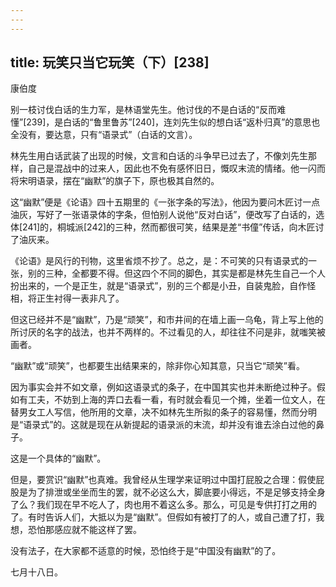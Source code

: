 ```yaml
---
---
---
```

title: 玩笑只当它玩笑（下）[238]
---




康伯度

别一枝讨伐白话的生力军，是林语堂先生。他讨伐的不是白话的“反而难懂”[239]，是白话的“鲁里鲁苏”[240]，连刘先生似的想白话“返朴归真”的意思也全没有，要达意，只有“语录式”（白话的文言）。

林先生用白话武装了出现的时候，文言和白话的斗争早已过去了，不像刘先生那样，自己是混战中的过来人，因此也不免有感怀旧日，慨叹末流的情绪。他一闪而将宋明语录，摆在“幽默”的旗子下，原也极其自然的。

这“幽默”便是《论语》四十五期里的《一张字条的写法》，他因为要问木匠讨一点油灰，写好了一张语录体的字条，但怕别人说他“反对白话”，便改写了白话的，选体[241]的，桐城派[242]的三种，然而都很可笑，结果是差“书僮”传话，向木匠讨了油灰来。

《论语》是风行的刊物，这里省烦不抄了。总之，是：不可笑的只有语录式的一张，别的三种，全都要不得。但这四个不同的脚色，其实是都是林先生自己一个人扮出来的，一个是正生，就是“语录式”，别的三个都是小丑，自装鬼脸，自作怪相，将正生衬得一表非凡了。

但这已经并不是“幽默”，乃是“顽笑”，和市井间的在墙上画一乌龟，背上写上他的所讨厌的名字的战法，也并不两样的。不过看见的人，却往往不问是非，就嗤笑被画者。

“幽默”或“顽笑”，也都要生出结果来的，除非你心知其意，只当它“顽笑”看。

因为事实会并不如文章，例如这语录式的条子，在中国其实也并未断绝过种子。假如有工夫，不妨到上海的弄口去看一看，有时就会看见一个摊，坐着一位文人，在替男女工人写信，他所用的文章，决不如林先生所拟的条子的容易懂，然而分明是“语录式”的。这就是现在从新提起的语录派的末流，却并没有谁去涂白过他的鼻子。

这是一个具体的“幽默”。

但是，要赏识“幽默”也真难。我曾经从生理学来证明过中国打屁股之合理：假使屁股是为了排泄或坐坐而生的罢，就不必这么大，脚底要小得远，不是足够支持全身了么？我们现在早不吃人了，肉也用不着这么多。那么，可见是专供打打之用的了。有时告诉人们，大抵以为是“幽默”。但假如有被打了的人，或自己遭了打，我想，恐怕那感应就不能这样了罢。

没有法子，在大家都不适意的时候，恐怕终于是“中国没有幽默”的了。

七月十八日。